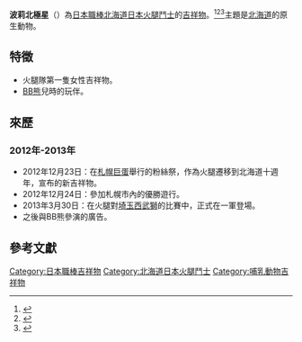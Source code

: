{{Infobox baseball player
|name          = ポリーポラリス / Polly Polaris
|team          = 北海道日本火腿斗士
|position      = 吉祥物
|number        = 12
|bats          = 不明
|throws        = 不明
|birth_place   = {{JPN}}[[北海道|北海道]]森林，可以看見美麗風景和北極星的山丘
|debutdate     = 3月30日
|debutyear     = 2013年
|debutteam     = 北海道日本火腿鬥士
|teams=<nowiki></nowiki> 
*[[北海道日本火腿斗士|北海道日本火腿斗士]]（2013年－）
|awards=<nowiki></nowiki>
}}
'''波莉北極星'''（{{jpn|j=ポリーポラリス|hg=|rm=POLLY POLARIS|f=y}}）為[[日本職棒|日本職棒]][[北海道日本火腿鬥士|北海道日本火腿鬥士]]的[[吉祥物|吉祥物]]。<ref>{{cite news|author1=|title=仿畫-如北極星般閃耀的元氣松鼠少女|url=https://home.gamer.com.tw/creationDetail.php?sn=3731827|accessdate=2020-10-01|agency=|date=2017-09-23|language=zh}}</ref><ref>{{cite news|author1=|title=北海道日本火腿鬥士隊@ Vincent 的旅行筆記~|url=https://vincepan.pixnet.net/blog/post/112738304|accessdate=2020-10-01|agency=|date=2015-11-12|language=zh|archive-date=2018-06-20|archive-url=https://web.archive.org/web/20180620092644/http://vincepan.pixnet.net/blog/post/112738304|dead-url=no}}</ref><ref>{{cite news|author1=|title=日本火腿吉祥物BB熊走遍北海道　樂天金鷹Clutch大肚男|url=https://sports.ettoday.net/news/1114814|accessdate=2020-10-01|agency=|date=2018-05-11|language=zh|archive-date=2020-10-11|archive-url=https://web.archive.org/web/20201011004725/https://sports.ettoday.net/news/1114814|dead-url=no}}</ref>主題是[[北海道|北海道]]的原生動物{{tsl|ja|エゾリス|蝦夷栗鼠}}。

== 特徵 ==
* 火腿隊第一隻女性吉祥物。
* [[BB熊|BB熊]]兒時的玩伴。

== 來歷 ==
=== 2012年-2013年 ===
* 2012年12月23日：在[[札幌巨蛋|札幌巨蛋]]舉行的粉絲祭，作為火腿遷移到北海道十週年，宣布的新吉祥物。
* 2012年12月24日：參加札幌市內的優勝遊行。
* 2013年3月30日：在火腿對[[埼玉西武獅|埼玉西武獅]]的比賽中，正式在一軍登場。
* 之後與BB熊參演{{tsl|ja|野口観光株式会社|野口觀光有限公司}}的廣告。

== 參考文獻 ==
{{reflist}}

{{DEFAULTSORT:POLLY POLARIS}}
[[Category:日本職棒吉祥物|Category:日本職棒吉祥物]]
[[Category:北海道日本火腿鬥士|Category:北海道日本火腿鬥士]]
[[Category:哺乳動物吉祥物|Category:哺乳動物吉祥物]]
{{日本職棒吉祥物}}